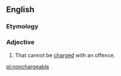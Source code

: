 ==English==

===Etymology===
{{prefix|non|chargeable}}

===Adjective===
{{en-adj|-}}

# {{context|of a person|lang=en}} That cannot be [[charged]] with an offence.

[[pl:nonchargeable]]